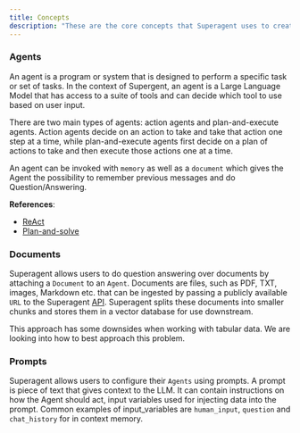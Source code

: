 ```yaml
---
title: Concepts
description: "These are the core concepts that Superagent uses to create LLM Agents. It contains practical examples as well as links to papers or sources."
---
```


### Agents

An agent is a program or system that is designed to perform a specific task or set of tasks.
In the context of Supergent, an agent is a Large Language Model that has access to a suite of tools and can decide which tool to use based on user input.

There are two main types of agents: action agents and plan-and-execute agents.
Action agents decide on an action to take and take that action one step at a time, while plan-and-execute agents first decide on a plan of actions to take and then execute those actions one at a time.

An agent can be invoked with `memory` as well as a `document` which gives the Agent the possibility to remember previous messages and do Question/Answering.

**References**:

- [ReAct](https://arxiv.org/pdf/2210.03629.pdf)
- [Plan-and-solve](https://arxiv.org/abs/2305.04091)

### Documents

Superagent allows users to do question answering over documents by attaching a `Document` to an `Agent`.
Documents are files, such as PDF, TXT, images, Markdown etc. that can be ingested by passing a publicly available `URL` to the Superagent [API](/api-reference/authentication).
Superagent splits these documents into smaller chunks and stores them in a vector database for use downstream.

This approach has some downsides when working with tabular data. We are looking into how to best approach this problem.

### Prompts

Superagent allows users to configure their `Agents` using prompts.
A prompt is piece of text that gives context to the LLM. It can contain instructions on how the Agent should act, input variables used for injecting data into the prompt.
Common examples of input_variables are `human_input`, `question` and `chat_history` for in context memory.
